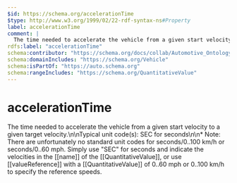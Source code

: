 ```yaml
---
$id: https://schema.org/accelerationTime
$type: http://www.w3.org/1999/02/22-rdf-syntax-ns#Property
label: accelerationTime
comment: |
  The time needed to accelerate the vehicle from a given start velocity to a given target velocity.\n\nTypical unit code(s): SEC for seconds\n\n* Note: There are unfortunately no standard unit codes for seconds/0..100 km/h or seconds/0..60 mph. Simply use "SEC" for seconds and indicate the velocities in the [[name]] of the [[QuantitativeValue]], or use [[valueReference]] with a [[QuantitativeValue]] of 0..60 mph or 0..100 km/h to specify the reference speeds.
rdfs:label: "accelerationTime"
schema:contributor: "https://schema.org/docs/collab/Automotive_Ontology_Working_Group"
schema:domainIncludes: "https://schema.org/Vehicle"
schema:isPartOf: "https://auto.schema.org"
schema:rangeIncludes: "https://schema.org/QuantitativeValue"
---
```


# accelerationTime

The time needed to accelerate the vehicle from a given start velocity to a given target velocity.\n\nTypical unit code(s): SEC for seconds\n\n* Note: There are unfortunately no standard unit codes for seconds/0..100 km/h or seconds/0..60 mph. Simply use "SEC" for seconds and indicate the velocities in the [[name]] of the [[QuantitativeValue]], or use [[valueReference]] with a [[QuantitativeValue]] of 0..60 mph or 0..100 km/h to specify the reference speeds.

